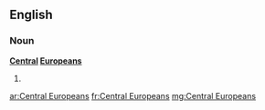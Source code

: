 ==English==

===Noun===
'''[[central|Central]] [[Europeans]]'''

# {{plural of|Central European}}

[[ar:Central Europeans]]
[[fr:Central Europeans]]
[[mg:Central Europeans]]